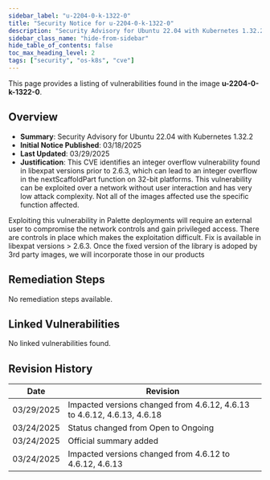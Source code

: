 ```yaml
---
sidebar_label: "u-2204-0-k-1322-0"
title: "Security Notice for u-2204-0-k-1322-0"
description: "Security Advisory for Ubuntu 22.04 with Kubernetes 1.32.2"
sidebar_class_name: "hide-from-sidebar"
hide_table_of_contents: false
toc_max_heading_level: 2
tags: ["security", "os-k8s", "cve"]
---
```


This page provides a listing of vulnerabilities found in the image **u-2204-0-k-1322-0**.

## Overview

- **Summary**: Security Advisory for Ubuntu 22.04 with Kubernetes 1.32.2
- **Initial Notice Published**: 03/18/2025
- **Last Updated**: 03/29/2025
- **Justification**: This CVE identifies an integer overflow vulnerability found in libexpat versions prior to 2.6.3, which can lead to an integer overflow in the nextScaffoldPart function on 32-bit platforms. This vulnerability can be exploited over a network without user interaction and has very low attack complexity. Not all of the images affected use the specific function affected. 
 
Exploiting this vulnerability in Palette deployments will require an external user to compromise the network controls and gain privileged access. There are controls in place which makes the exploitation difficult. Fix is available in libexpat versions > 2.6.3. Once the fixed version of the library is adoped by 3rd party images, we will incorporate those in our products

## Remediation Steps

No remediation steps available.

## Linked Vulnerabilities

<div class="auto-generated-table">

No linked vulnerabilities found.

</div>

## Revision History

| Date | Revision |
| --- | --- |
| 03/29/2025 | Impacted versions changed from 4.6.12, 4.6.13 to 4.6.12, 4.6.13, 4.6.18 |
| 03/24/2025 | Status changed from Open to Ongoing |
| 03/24/2025 | Official summary added |
| 03/24/2025 | Impacted versions changed from 4.6.12 to 4.6.12, 4.6.13 |

